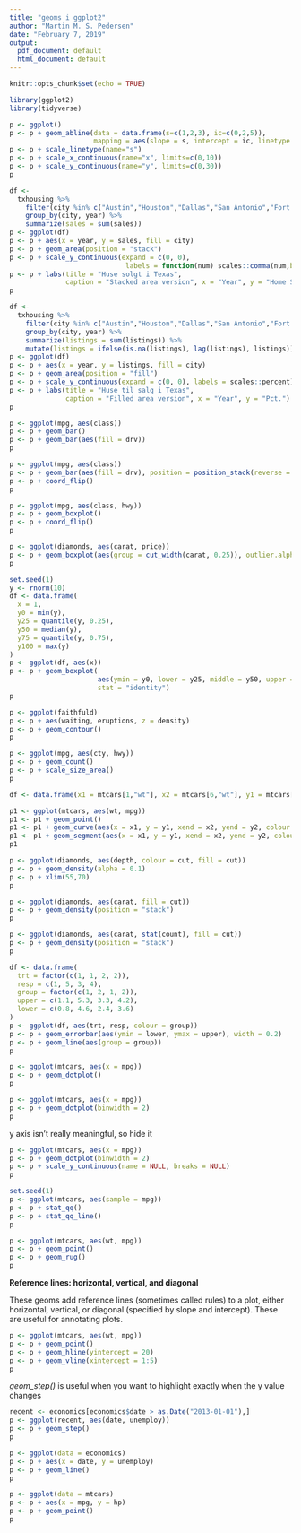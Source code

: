 ```yaml
---
title: "geoms i ggplot2"
author: "Martin M. S. Pedersen"
date: "February 7, 2019"
output:
  pdf_document: default
  html_document: default
---
```


```r
knitr::opts_chunk$set(echo = TRUE)
```

```r
library(ggplot2)
library(tidyverse)
```

```r
p <- ggplot()
p <- p + geom_abline(data = data.frame(s=c(1,2,3), ic=c(0,2,5)),
                     mapping = aes(slope = s, intercept = ic, linetype = factor(s)))
p <- p + scale_linetype(name="s") 
p <- p + scale_x_continuous(name="x", limits=c(0,10)) 
p <- p + scale_y_continuous(name="y", limits=c(0,30)) 
p
```

\newpage
```r
df <- 
  txhousing %>%
    filter(city %in% c("Austin","Houston","Dallas","San Antonio","Fort Worth")) %>%
    group_by(city, year) %>%
    summarize(sales = sum(sales))
p <- ggplot(df)
p <- p + aes(x = year, y = sales, fill = city)
p <- p + geom_area(position = "stack")
p <- p + scale_y_continuous(expand = c(0, 0), 
                             labels = function(num) scales::comma(num,big.mark = "."))
p <- p + labs(title = "Huse solgt i Texas",
              caption = "Stacked area version", x = "Year", y = "Home Sales")
p
```

\newpage
```r
df <- 
  txhousing %>%
    filter(city %in% c("Austin","Houston","Dallas","San Antonio","Fort Worth")) %>%
    group_by(city, year) %>%
    summarize(listings = sum(listings)) %>%
    mutate(listings = ifelse(is.na(listings), lag(listings), listings))
p <- ggplot(df)
p <- p + aes(x = year, y = listings, fill = city)
p <- p + geom_area(position = "fill")
p <- p + scale_y_continuous(expand = c(0, 0), labels = scales::percent)
p <- p + labs(title = "Huse til salg i Texas",
              caption = "Filled area version", x = "Year", y = "Pct.")
p
```

\newpage
```r
p <- ggplot(mpg, aes(class))
p <- p + geom_bar()
p <- p + geom_bar(aes(fill = drv))
p
```


\newpage
```r
p <- ggplot(mpg, aes(class))
p <- p + geom_bar(aes(fill = drv), position = position_stack(reverse = TRUE)) 
p <- p + coord_flip()
p
```

\newpage
```r
p <- ggplot(mpg, aes(class, hwy))
p <- p + geom_boxplot()
p <- p + coord_flip()
p
```

\newpage
```r
p <- ggplot(diamonds, aes(carat, price)) 
p <- p + geom_boxplot(aes(group = cut_width(carat, 0.25)), outlier.alpha = 0.1)
p
```

\newpage
```r
set.seed(1)
y <- rnorm(10)
df <- data.frame(
  x = 1,
  y0 = min(y),
  y25 = quantile(y, 0.25),
  y50 = median(y),
  y75 = quantile(y, 0.75),
  y100 = max(y)
)
p <- ggplot(df, aes(x))
p <- p + geom_boxplot(
                      aes(ymin = y0, lower = y25, middle = y50, upper = y75, ymax = y100),
                      stat = "identity")
p
```

\newpage
```r
p <- ggplot(faithfuld)
p <- p + aes(waiting, eruptions, z = density)
p <- p + geom_contour()
p
```


\newpage
```r
p <- ggplot(mpg, aes(cty, hwy))
p <- p + geom_count() 
p <- p + scale_size_area()
p
```

\newpage
```r
df <- data.frame(x1 = mtcars[1,"wt"], x2 = mtcars[6,"wt"], y1 = mtcars[1,"mpg"], y2 = mtcars[6,"mpg"])

p1 <- ggplot(mtcars, aes(wt, mpg))
p1 <- p1 + geom_point()
p1 <- p1 + geom_curve(aes(x = x1, y = y1, xend = x2, yend = y2, colour = "curve"), data = df)
p1 <- p1 + geom_segment(aes(x = x1, y = y1, xend = x2, yend = y2, colour = "segment"), data = df)
p1
```


\newpage
```r
p <- ggplot(diamonds, aes(depth, colour = cut, fill = cut))
p <- p + geom_density(alpha = 0.1)
p <- p + xlim(55,70)
p
```


\newpage
```r
p <- ggplot(diamonds, aes(carat, fill = cut))
p <- p + geom_density(position = "stack")
p
```

\newpage
```r
p <- ggplot(diamonds, aes(carat, stat(count), fill = cut))
p <- p + geom_density(position = "stack")
p
```

\newpage
```r
df <- data.frame(
  trt = factor(c(1, 1, 2, 2)),
  resp = c(1, 5, 3, 4),
  group = factor(c(1, 2, 1, 2)),
  upper = c(1.1, 5.3, 3.3, 4.2),
  lower = c(0.8, 4.6, 2.4, 3.6)
)
p <- ggplot(df, aes(trt, resp, colour = group))
p <- p + geom_errorbar(aes(ymin = lower, ymax = upper), width = 0.2)
p <- p + geom_line(aes(group = group))
p
```

\newpage
```r
p <- ggplot(mtcars, aes(x = mpg))
p <- p + geom_dotplot()
p
```

\newpage
```r
p <- ggplot(mtcars, aes(x = mpg))
p <- p + geom_dotplot(binwidth = 2)
p
```


\newpage
y axis isn't really meaningful, so hide it
```r
p <- ggplot(mtcars, aes(x = mpg))
p <- p + geom_dotplot(binwidth = 2)
p <- p + scale_y_continuous(name = NULL, breaks = NULL)
p
```

\newpage
```r
set.seed(1)
p <- ggplot(mtcars, aes(sample = mpg))
p <- p + stat_qq()
p <- p + stat_qq_line()
p
```

\newpage
```r
p <- ggplot(mtcars, aes(wt, mpg))
p <- p + geom_point()
p <- p + geom_rug()
p
```

\newpage
**Reference lines: horizontal, vertical, and diagonal**

These geoms add reference lines (sometimes called rules) to a plot, either horizontal, vertical, or diagonal (specified by slope and intercept). These are useful for annotating plots.
```r
p <- ggplot(mtcars, aes(wt, mpg))
p <- p + geom_point()
p <- p + geom_hline(yintercept = 20)
p <- p + geom_vline(xintercept = 1:5)
p

```

\newpage
*geom_step()* is useful when you want to highlight exactly when the y value changes
```r
recent <- economics[economics$date > as.Date("2013-01-01"),]
p <- ggplot(recent, aes(date, unemploy))
p <- p + geom_step()
p

```


\newpage
```r
p <- ggplot(data = economics)
p <- p + aes(x = date, y = unemploy) 
p <- p + geom_line()
p
```

\newpage
```r
p <- ggplot(data = mtcars)
p <- p + aes(x = mpg, y = hp) 
p <- p + geom_point()
p
```

